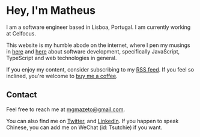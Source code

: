 <h1 class="text-3xl">Hey, I'm Matheus</h1>

<Spacer />

I am a software engineer based in Lisboa, Portugal. I am currently working at Celfocus. 

This website is my humble abode on the internet, where I pen my musings in [here](/posts) and [here](/notes) about software development, specifically JavaScript, TypeScript and web technologies in general. 

If you enjoy my content, consider subscribing to my [RSS feed](/rss.xml). If you feel so inclined, you're welcome to [buy me a coffee](https://www.buymeacoffee.com/matheusmazeto).

<Spacer />

## Contact
Feel free to reach me at [mgmazeto@gmail.com](mailto:mgmazeto@gmail.com?subject=Hey%Matheus).

You can also find me on [Twitter](https://twitter.com/matheusmazeto), and [LinkedIn](https://www.linkedin.com/in/matheusmazeto/). If you happen to speak Chinese, you can add me on WeChat (id: Tsutchie) if you want.

 